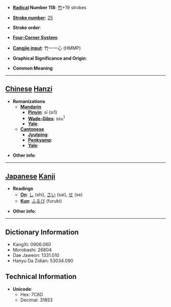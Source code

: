 * '''[[Wiktionary:Chinese radical index| Radical]] Number 118''': [[Wiktionary:Chinese radical index 竹|竹]]+19 strokes

* '''[[Wiktionary:Chinese total strokes index|Stroke number]]''': [[Wiktionary:Chinese total strokes index 25|25]]

* '''Stroke order''': 

* '''[[Wiktionary:Chinese four corner index|Four-Corner System]]''': 

* '''[[Wiktionary:Chinese Cangjie index|Cangjie input]]''': 竹一一心 (HMMP)

* '''Graphical Significance and Origin''': 

* '''Common Meaning'''

----

== [[Chinese]] [[Hanzi]] ==

* '''Romanizations'''
** '''[[Mandarin]]'''
*** '''[[Pinyin]]''': sī (si1)
*** '''[[Wade-Giles]]''': ssu<sup>1</sup>
*** '''[[Yale]]''': 
** '''[[Cantonese]]'''
*** '''[[Jyutping]]''':
*** '''[[Penkyamp]]''': 
*** '''[[Yale]]''': 

* '''Other info''': 

----

== [[Japanese]] [[Kanji]] ==

* '''Readings'''
** '''[[On]]''': [[し]] (shi), [[さい]] (sai), [[せ]] (se)
** '''[[Kun]]''': [[ふるび]] (furubi)

* '''Other info''':  

----

== Dictionary Information ==

* KangXi: 0906.060
* Morobashi: 26804
* Dae Jaweon: 1331.010
* Hanyu Da Zidian: 53034.090

== Technical Information ==

* '''Unicode''':
** Hex: 7C6D
** Decimal: 31853